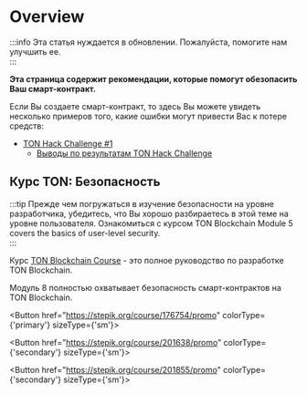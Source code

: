 

# Overview

:::info 
Эта статья нуждается в обновлении. Пожалуйста, помогите нам улучшить ее.\
:::

**Эта страница содержит рекомендации, которые помогут обезопасить Ваш смарт-контракт.**

Если Вы создаете смарт-контракт, то здесь Вы можете увидеть несколько примеров того, какие ошибки могут привести Вас к потере средств:

- [TON Hack Challenge #1](https://github.com/ton-blockchain/hack-challenge-1)
  - [Выводы по результатам TON Hack Challenge](/v3/guidelines/smart-contracts/security/ton-hack-challenge-1)

## Курс TON: Безопасность

:::tip 
Прежде чем погружаться в изучение безопасности на уровне разработчика, убедитесь, что Вы хорошо разбираетесь в этой теме на уровне пользователя. Ознакомиться с курсом TON Blockchain Module 5 covers the basics of user-level security.\
:::

Курс [TON Blockchain Course](https://stepik.org/course/176754/) - это полное руководство по разработке TON Blockchain.

Модуль 8 полностью охватывает безопасность смарт-контрактов на TON Blockchain.

<Button href="https://stepik.org/course/176754/promo"
        colorType={'primary'} sizeType={'sm'}>

<Button href="https://stepik.org/course/201638/promo"
        colorType={'secondary'} sizeType={'sm'}>

<Button href="https://stepik.org/course/201855/promo"
        colorType={'secondary'} sizeType={'sm'}>

<Feedback />
